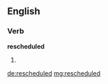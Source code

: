 ==English==

===Verb===
'''rescheduled'''

# {{past of|reschedule}}

[[de:rescheduled]]
[[mg:rescheduled]]